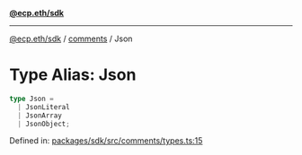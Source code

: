 [**@ecp.eth/sdk**](../../index.mdx)

***

[@ecp.eth/sdk](/sdk-reference/index.mdx) / [comments](/sdk-reference/comments/index.mdx) / Json

# Type Alias: Json

```ts
type Json = 
  | JsonLiteral
  | JsonArray
  | JsonObject;
```

Defined in: [packages/sdk/src/comments/types.ts:15](https://github.com/ecp-eth/comments-monorepo/blob/main/packages/sdk/src/comments/types.ts#L15)
